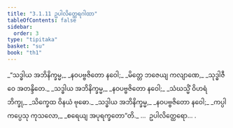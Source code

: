 ```yaml
---
title: "3.1.11 ဥပါလိတ္ထေရဂါထာ"
tableOfContents: false
sidebar:
  order: 3
type: "tipitaka"
basket: "su"
book: "th1"
---
```



<DynamicBreadcrumb />

<Division number="249" book="th1">

<Paragraph number="474" type="verses" book="th1">
_“သဒ္ဓါယ အဘိနိက္ခမ္မ,_  
_နဝပဗ္ဗဇိတော နဝေါ;_  
_မိတ္တေ ဘဇေယျ ကလျာဏေ,_  
_သုဒ္ဓါဇီဝေ အတန္ဒိတေ._  

</Paragraph>

</Division>
<Division number="250" book="th1">

<Paragraph number="475" type="verses" book="th1">
_သဒ္ဓါယ အဘိနိက္ခမ္မ,_  
_နဝပဗ္ဗဇိတော နဝေါ;_  
_သံဃသ္မိံ ဝိဟရံ ဘိက္ခု,_  
_သိက္ခေထ ဝိနယံ ဗုဓော._  

</Paragraph>

</Division>
<Division number="251" book="th1">

<Paragraph number="476" type="verses" book="th1">
_သဒ္ဓါယ အဘိနိက္ခမ္မ,_  
_နဝပဗ္ဗဇိတော နဝေါ;_  
_ကပ္ပါကပ္ပေသု ကုသလော,_  
_စရေယျ အပုရက္ခတော”တိ._  


</Paragraph>
</Division>

<Paragraph number="477" type="center" book="th1">
…  ဥပါလိတ္ထေရော… .
</Paragraph>